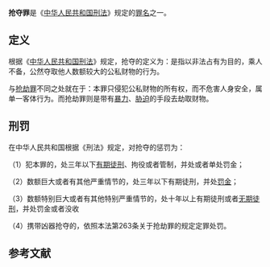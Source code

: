{{global|area=[[中國大陸|中國大陸]]|time=2021-12-14}}
{{Unreferenced|time=2021-06-15T06:46:38+00:00}}
'''抢夺罪'''是《[[中华人民共和国刑法|中华人民共和国刑法]]》规定的[[罪名|罪名]]之一。

== 定义 ==
根据《[[中华人民共和国刑法|中华人民共和国刑法]]》规定，抢夺的定义为：是指以非法占有为目的，乘人不备，公然夺取他人数额较大的公私财物的行为。

与[[抢劫罪|抢劫罪]]不同之处就在于：本罪只侵犯公私财物的所有权，而不危害人身安全，属单一客体行为。而抢劫罪则是带有[[暴力|暴力]]、[[胁迫|胁迫]]的手段去劫取财物。

== 刑罚 ==
在中华人民共和国根据《刑法》规定，对抢夺的惩罚为：

（1）犯本罪的，处三年以下[[有期徒刑|有期徒刑]]、拘役或者管制，并处或者单处罚金；

（2）数额巨大或者有其他严重情节的，处三年以下有期徒刑，并处[[罚金|罚金]]；

（3）数额特别巨大或者有其他特别严重情节的，处十年以上有期徒刑或者[[无期徒刑|无期徒刑]]，并处罚金或者没收

（4）携带凶器抢夺的，依照本法第263条关于抢劫罪的规定定罪处罚。
== 参考文献 ==
{{Reflist}}

{{中华人民共和国刑法罪名}}